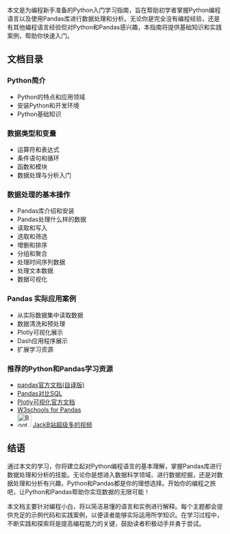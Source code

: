 本文是为编程新手准备的Python入门学习指南，旨在帮助初学者掌握Python编程语言以及使用Pandas库进行数据处理和分析。无论你是完全没有编程经验，还是有其他编程语言经验但对Python和Pandas感兴趣，本指南将提供基础知识和实践案例，帮助你快速入门。

## 文档目录 {.unnumbered}

### Python简介

- Python的特点和应用领域
- 安装Python和开发环境
- Python基础知识

###  数据类型和变量
- 运算符和表达式
- 条件语句和循环
- 函数和模块
- 数据处理与分析入门

### 数据处理的基本操作
- Pandas库介绍和安装
- Pandas处理什么样的数据
- 读取和写入
- 选取和筛选
- 增删和排序
- 分组和聚合
- 处理时间序列数据
- 处理文本数据
- 数据可视化
  
### Pandas 实际应用案例
- 从实际数据集中读取数据
- 数据清洗和预处理
- Plotly可视化展示
- Dash应用程序展示
- 扩展学习资源
 
###  推荐的Python和Pandas学习资源
- [pandas官方文档(自译版)](https://pypandas.com/)
- [Pandas对比SQL](https://pandas.pydata.org/pandas-docs/stable/getting_started/comparison/comparison_with_sql.html#)
- [Plotly可视化官方文档](https://plotly.com/python/getting-started/)
- [W3schools for Pandas](https://www.w3schools.com/python/pandas/default.asp)
- <img src="./img/bil圆.svg" alt="Bootstrap" width="32" height="32"> [JackB站超级多的视频](https://space.bilibili.com/22770928) 

## 结语
通过本文的学习，你将建立起对Python编程语言的基本理解，掌握Pandas库进行数据处理和分析的技能。无论你是想进入数据科学领域、进行数据挖掘，还是对数据处理和分析有兴趣，Python和Pandas都是你的理想选择。开始你的编程之旅吧，让Python和Pandas帮助你实现数据的无限可能！

::: {.callout-note}
本文档主要针对编程小白，将以简洁易懂的语言和实例进行解释。每个主题都会提供充足的示例代码和实践案例，以便读者能够实际运用所学知识。在学习过程中，不断实践和探索将是提高编程能力的关键，鼓励读者积极动手并勇于尝试。
:::



